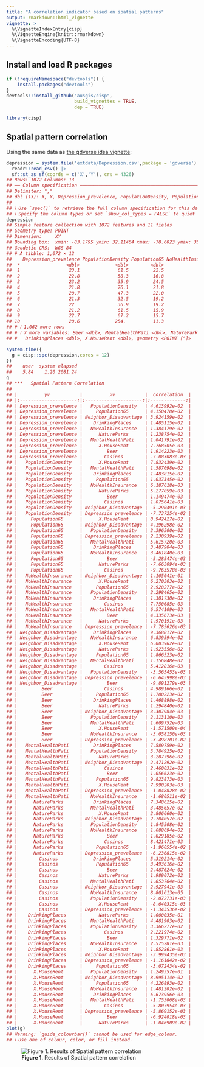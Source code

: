 ```yaml
---
title: "A correlation indicator based on spatial patterns"
output: rmarkdown::html_vignette
vignette: >
  %\VignetteIndexEntry{cisp}
  %\VignetteEngine{knitr::rmarkdown}
  %\VignetteEncoding{UTF-8}
---
```




## Install and load R packages

```r
if (!requireNamespace("devtools")) {
    install.packages("devtools")
}
devtools::install_github("ausgis/cisp",
                         build_vignettes = TRUE,
                         dep = TRUE)
```

```r
library(cisp)
```

## Spatial pattern correlation

Using the same data as [the gdverse idsa vignette](https://stscl.github.io/gdverse/articles/idsa.html):


``` r
depression = system.file('extdata/Depression.csv',package = 'gdverse') |>
  readr::read_csv() |>
  sf::st_as_sf(coords = c('X','Y'), crs = 4326)
## Rows: 1072 Columns: 13
## ── Column specification ───────────────────────────────────────────────────────────────────────────
## Delimiter: ","
## dbl (13): X, Y, Depression_prevelence, PopulationDensity, Population65, NoHealthInsurance, Neig...
## 
## ℹ Use `spec()` to retrieve the full column specification for this data.
## ℹ Specify the column types or set `show_col_types = FALSE` to quiet this message.
depression
## Simple feature collection with 1072 features and 11 fields
## Geometry type: POINT
## Dimension:     XY
## Bounding box:  xmin: -83.1795 ymin: 32.11464 xmax: -78.6023 ymax: 35.17354
## Geodetic CRS:  WGS 84
## # A tibble: 1,072 × 12
##    Depression_prevelence PopulationDensity Population65 NoHealthInsurance Neighbor_Disadvantage
##  *                 <dbl>             <dbl>        <dbl>             <dbl>                 <dbl>
##  1                  23.1              61.5         22.5              7.98               -0.0525
##  2                  22.8              58.3         16.8             11.0                -0.254 
##  3                  23.2              35.9         24.5              9.31               -0.0540
##  4                  21.8              76.1         21.8             13.2                 0.0731
##  5                  20.7              47.3         22.0             11                   0.763 
##  6                  21.3              32.5         19.2             13.0                 0.422 
##  7                  22                36.9         19.2             10.8                 0.113 
##  8                  21.2              61.5         15.9              8.57               -0.154 
##  9                  22.7              67.2         15.7             17.8                -0.320 
## 10                  20.6             254.          11.3             12.7                 0.457 
## # ℹ 1,062 more rows
## # ℹ 7 more variables: Beer <dbl>, MentalHealthPati <dbl>, NatureParks <dbl>, Casinos <dbl>,
## #   DrinkingPlaces <dbl>, X.HouseRent <dbl>, geometry <POINT [°]>
```


``` r
system.time({
  g = cisp::spc(depression,cores = 12)
})
##    user  system elapsed 
##    5.84    1.20 2081.24
g
## ***   Spatial Pattern Correlation    
## 
## |          yv           |          xv           |  correlation  |
## |:---------------------:|:---------------------:|:-------------:|
## | Depression_prevelence |   PopulationDensity   | 4.613992e-02  |
## | Depression_prevelence |     Population65      | 4.150478e-02  |
## | Depression_prevelence | Neighbor_Disadvantage | 3.924159e-02  |
## | Depression_prevelence |    DrinkingPlaces     | 1.485115e-02  |
## | Depression_prevelence |   NoHealthInsurance   | 1.384179e-02  |
## | Depression_prevelence |      NatureParks      | 1.238754e-02  |
## | Depression_prevelence |   MentalHealthPati    | 1.041791e-02  |
## | Depression_prevelence |      X.HouseRent      | 7.768505e-03  |
## | Depression_prevelence |         Beer          | 1.914223e-03  |
## | Depression_prevelence |        Casinos        | -7.083083e-03 |
## |   PopulationDensity   |      X.HouseRent      | 7.832439e-02  |
## |   PopulationDensity   |   MentalHealthPati    | 1.587098e-02  |
## |   PopulationDensity   |    DrinkingPlaces     | 1.483815e-02  |
## |   PopulationDensity   |     Population65      | 1.037345e-02  |
## |   PopulationDensity   |   NoHealthInsurance   | 6.187618e-03  |
## |   PopulationDensity   |      NatureParks      | 5.277059e-03  |
## |   PopulationDensity   |         Beer          | 1.149474e-03  |
## |   PopulationDensity   |        Casinos        | 1.075641e-03  |
## |   PopulationDensity   | Neighbor_Disadvantage | -5.290491e-03 |
## |   PopulationDensity   | Depression_prevelence | -7.737254e-02 |
## |     Population65      |      X.HouseRent      | 8.942427e-02  |
## |     Population65      | Neighbor_Disadvantage | 4.196298e-02  |
## |     Population65      |   PopulationDensity   | 2.396500e-02  |
## |     Population65      | Depression_prevelence | 2.230939e-02  |
## |     Population65      |   MentalHealthPati    | 5.615720e-03  |
## |     Population65      |    DrinkingPlaces     | 3.487904e-03  |
## |     Population65      |   NoHealthInsurance   | 3.461840e-03  |
## |     Population65      |         Beer          | -5.285474e-03 |
## |     Population65      |      NatureParks      | -7.663094e-03 |
## |     Population65      |        Casinos        | -9.763578e-03 |
## |   NoHealthInsurance   | Neighbor_Disadvantage | 1.105041e-01  |
## |   NoHealthInsurance   |      X.HouseRent      | 6.270303e-02  |
## |   NoHealthInsurance   |     Population65      | 2.928277e-02  |
## |   NoHealthInsurance   |   PopulationDensity   | 2.298465e-02  |
## |   NoHealthInsurance   |    DrinkingPlaces     | 1.301730e-02  |
## |   NoHealthInsurance   |        Casinos        | 7.750685e-03  |
## |   NoHealthInsurance   |   MentalHealthPati    | 6.574109e-03  |
## |   NoHealthInsurance   |         Beer          | 4.335673e-03  |
## |   NoHealthInsurance   |      NatureParks      | 1.970191e-03  |
## |   NoHealthInsurance   | Depression_prevelence | -7.785626e-03 |
## | Neighbor_Disadvantage |    DrinkingPlaces     | 9.368817e-02  |
## | Neighbor_Disadvantage |   NoHealthInsurance   | 6.839594e-02  |
## | Neighbor_Disadvantage |      X.HouseRent      | 6.003962e-02  |
## | Neighbor_Disadvantage |      NatureParks      | 1.923556e-02  |
## | Neighbor_Disadvantage |     Population65      | 1.866523e-02  |
## | Neighbor_Disadvantage |   MentalHealthPati    | 1.156848e-02  |
## | Neighbor_Disadvantage |        Casinos        | 5.412816e-03  |
## | Neighbor_Disadvantage |   PopulationDensity   | -3.565453e-03 |
## | Neighbor_Disadvantage | Depression_prevelence | -6.645998e-03 |
## | Neighbor_Disadvantage |         Beer          | -9.891279e-03 |
## |         Beer          |        Casinos        | 4.989166e-02  |
## |         Beer          |     Population65      | 1.780223e-02  |
## |         Beer          |    DrinkingPlaces     | 1.468898e-02  |
## |         Beer          |      NatureParks      | 1.294840e-02  |
## |         Beer          | Neighbor_Disadvantage | 3.307984e-03  |
## |         Beer          |   PopulationDensity   | 2.113110e-03  |
## |         Beer          |   MentalHealthPati    | 1.609752e-03  |
## |         Beer          |      X.HouseRent      | -1.571509e-04 |
## |         Beer          |   NoHealthInsurance   | -3.058150e-03 |
## |         Beer          | Depression_prevelence | -3.498701e-02 |
## |   MentalHealthPati    |    DrinkingPlaces     | 7.589759e-02  |
## |   MentalHealthPati    |   PopulationDensity   | 3.784925e-02  |
## |   MentalHealthPati    |      NatureParks      | 3.207796e-02  |
## |   MentalHealthPati    | Neighbor_Disadvantage | 2.471292e-02  |
## |   MentalHealthPati    |        Casinos        | 2.460031e-02  |
## |   MentalHealthPati    |         Beer          | 1.056623e-02  |
## |   MentalHealthPati    |     Population65      | 9.823873e-03  |
## |   MentalHealthPati    |      X.HouseRent      | 7.990203e-03  |
## |   MentalHealthPati    | Depression_prevelence | -1.048828e-02 |
## |   MentalHealthPati    |   NoHealthInsurance   | -1.680511e-02 |
## |      NatureParks      |    DrinkingPlaces     | 7.348625e-02  |
## |      NatureParks      |   MentalHealthPati    | 3.485657e-02  |
## |      NatureParks      |      X.HouseRent      | 2.806660e-02  |
## |      NatureParks      | Neighbor_Disadvantage | 2.704057e-02  |
## |      NatureParks      |   PopulationDensity   | 1.845508e-02  |
## |      NatureParks      |   NoHealthInsurance   | 1.688694e-02  |
## |      NatureParks      |         Beer          | 1.029185e-02  |
## |      NatureParks      |        Casinos        | 8.421471e-03  |
## |      NatureParks      |     Population65      | -1.960554e-02 |
## |      NatureParks      | Depression_prevelence | -6.236815e-02 |
## |        Casinos        |    DrinkingPlaces     | 5.319214e-02  |
## |        Casinos        |     Population65      | 3.493616e-02  |
## |        Casinos        |         Beer          | 2.487624e-02  |
## |        Casinos        |      NatureParks      | 1.989072e-02  |
## |        Casinos        |   MentalHealthPati    | 1.853764e-02  |
## |        Casinos        | Neighbor_Disadvantage | 2.927941e-03  |
## |        Casinos        |   NoHealthInsurance   | 8.801613e-05  |
## |        Casinos        |   PopulationDensity   | -2.072731e-03 |
## |        Casinos        |      X.HouseRent      | -8.640315e-03 |
## |        Casinos        | Depression_prevelence | -1.343536e-02 |
## |    DrinkingPlaces     |      NatureParks      | 1.000035e-01  |
## |    DrinkingPlaces     |   MentalHealthPati    | 4.481903e-02  |
## |    DrinkingPlaces     |   PopulationDensity   | 3.366277e-02  |
## |    DrinkingPlaces     |        Casinos        | 2.221974e-02  |
## |    DrinkingPlaces     |         Beer          | 1.329771e-02  |
## |    DrinkingPlaces     |   NoHealthInsurance   | 2.575281e-03  |
## |    DrinkingPlaces     |      X.HouseRent      | 1.852861e-03  |
## |    DrinkingPlaces     | Neighbor_Disadvantage | -3.999435e-03 |
## |    DrinkingPlaces     | Depression_prevelence | -1.161842e-02 |
## |    DrinkingPlaces     |     Population65      | -3.072434e-02 |
## |      X.HouseRent      |   PopulationDensity   | 1.249357e-01  |
## |      X.HouseRent      | Neighbor_Disadvantage | 8.995114e-02  |
## |      X.HouseRent      |     Population65      | 4.226893e-02  |
## |      X.HouseRent      |   NoHealthInsurance   | 1.481202e-02  |
## |      X.HouseRent      |    DrinkingPlaces     | 6.673956e-03  |
## |      X.HouseRent      |   MentalHealthPati    | -1.753068e-03 |
## |      X.HouseRent      |        Casinos        | -5.807954e-03 |
## |      X.HouseRent      | Depression_prevelence | -5.869152e-03 |
## |      X.HouseRent      |         Beer          | -6.924018e-03 |
## |      X.HouseRent      |      NatureParks      | -1.046909e-02 |
plot(g)
## Warning: `guide_colourbar()` cannot be used for edge_colour.
## ℹ Use one of colour, color, or fill instead.
```

![**Figure 1**. Results of Spatial pattern correlation](../man/figures/cisp/g-1.png)
